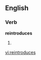 
==English==

===Verb===
'''reintroduces'''

# {{third-person singular of|[[reintroduce]]}}

[[vi:reintroduces]]